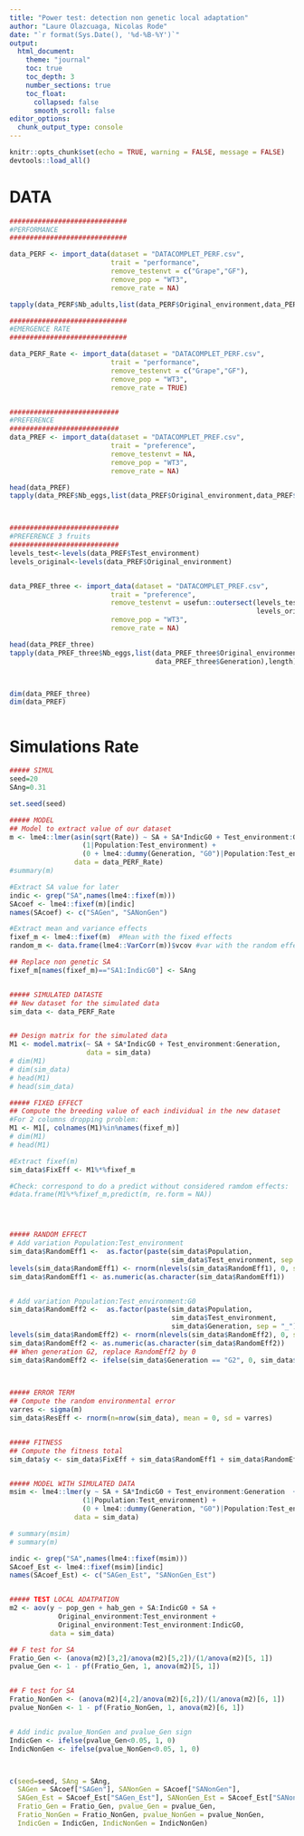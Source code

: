 ```yaml
---
title: "Power test: detection non genetic local adaptation"
author: "Laure Olazcuaga, Nicolas Rode"
date: "`r format(Sys.Date(), '%d-%B-%Y')`"
output: 
  html_document:
    theme: "journal"
    toc: true
    toc_depth: 3
    number_sections: true
    toc_float:
      collapsed: false
      smooth_scroll: false
editor_options: 
  chunk_output_type: console
---
```



```r
knitr::opts_chunk$set(echo = TRUE, warning = FALSE, message = FALSE)
devtools::load_all()
```



# DATA 
```r
#############################
#PERFORMANCE 
#############################

data_PERF <- import_data(dataset = "DATACOMPLET_PERF.csv", 
                         trait = "performance",
                         remove_testenvt = c("Grape","GF"), 
                         remove_pop = "WT3", 
                         remove_rate = NA)

tapply(data_PERF$Nb_adults,list(data_PERF$Original_environment,data_PERF$Generation),length)

#############################
#EMERGENCE RATE
#############################

data_PERF_Rate <- import_data(dataset = "DATACOMPLET_PERF.csv", 
                         trait = "performance",
                         remove_testenvt = c("Grape","GF"), 
                         remove_pop = "WT3", 
                         remove_rate = TRUE)


###########################
#PREFERENCE 
###########################
data_PREF <- import_data(dataset = "DATACOMPLET_PREF.csv", 
                         trait = "preference",
                         remove_testenvt = NA, 
                         remove_pop = "WT3", 
                         remove_rate = NA)

head(data_PREF)
tapply(data_PREF$Nb_eggs,list(data_PREF$Original_environment,data_PREF$Generation),length)



###########################
#PREFERENCE 3 fruits
###########################
levels_test<-levels(data_PREF$Test_environment)
levels_original<-levels(data_PREF$Original_environment)


data_PREF_three <- import_data(dataset = "DATACOMPLET_PREF.csv", 
                         trait = "preference",
                         remove_testenvt = usefun::outersect(levels_test, 
                                                             levels_original), 
                         remove_pop = "WT3", 
                         remove_rate = NA)

head(data_PREF_three)
tapply(data_PREF_three$Nb_eggs,list(data_PREF_three$Original_environment,
                                    data_PREF_three$Generation),length)



dim(data_PREF_three)
dim(data_PREF)



```


# Simulations Rate
```r

##### SIMUL
seed=20
SAng=0.31

set.seed(seed)

##### MODEL 
## Model to extract value of our dataset
m <- lme4::lmer(asin(sqrt(Rate)) ~ SA + SA*IndicG0 + Test_environment:Generation  +
                  (1|Population:Test_environment) + 
                  (0 + lme4::dummy(Generation, "G0")|Population:Test_environment),
                data = data_PERF_Rate)
#summary(m)

#Extract SA value for later
indic <- grep("SA",names(lme4::fixef(m)))
SAcoef <- lme4::fixef(m)[indic]
names(SAcoef) <- c("SAGen", "SANonGen")

#Extract mean and variance effects
fixef_m <- lme4::fixef(m)  #Mean with the fixed effects
random_m <- data.frame(lme4::VarCorr(m))$vcov #var with the random effect

## Replace non genetic SA
fixef_m[names(fixef_m)=="SA1:IndicG0"] <- SAng 


##### SIMULATED DATASTE 
## New dataset for the simulated data
sim_data <- data_PERF_Rate


## Design matrix for the simulated data
M1 <- model.matrix(~ SA + SA*IndicG0 + Test_environment:Generation,
                   data = sim_data)
# dim(M1)
# dim(sim_data)
# head(M1)
# head(sim_data)

##### FIXED EFFECT
## Compute the breeding value of each individual in the new dataset
#For 2 columns dropping problem:
M1 <- M1[, colnames(M1)%in%names(fixef_m)] 
# dim(M1)
# head(M1)

#Extract fixef(m)
sim_data$FixEff <- M1%*%fixef_m

#Check: correspond to do a predict without considered ramdom effects: 
#data.frame(M1%*%fixef_m,predict(m, re.form = NA))




##### RANDOM EFFECT
# Add variation Population:Test_environment
sim_data$RandomEff1 <-  as.factor(paste(sim_data$Population, 
                                        sim_data$Test_environment, sep = "_"))
levels(sim_data$RandomEff1) <- rnorm(nlevels(sim_data$RandomEff1), 0, sd = sqrt(random_m[1]))
sim_data$RandomEff1 <- as.numeric(as.character(sim_data$RandomEff1))


# Add variation Population:Test_environment:G0
sim_data$RandomEff2 <-  as.factor(paste(sim_data$Population, 
                                        sim_data$Test_environment,
                                        sim_data$Generation, sep = "_"))
levels(sim_data$RandomEff2) <- rnorm(nlevels(sim_data$RandomEff2), 0, sd = sqrt(random_m[2]))
sim_data$RandomEff2 <- as.numeric(as.character(sim_data$RandomEff2))
## When generation G2, replace RandomEff2 by 0
sim_data$RandomEff2 <- ifelse(sim_data$Generation == "G2", 0, sim_data$RandomEff2)
  


##### ERROR TERM
## Compute the random environmental error
varres <- sigma(m)
sim_data$ResEff <- rnorm(n=nrow(sim_data), mean = 0, sd = varres)


##### FITNESS
## Compute the fitness total
sim_data$y <- sim_data$FixEff + sim_data$RandomEff1 + sim_data$RandomEff2 + sim_data$ResEff


##### MODEL WITH SIMULATED DATA
msim <- lme4::lmer(y ~ SA + SA*IndicG0 + Test_environment:Generation  +
                  (1|Population:Test_environment) +
                  (0 + lme4::dummy(Generation, "G0")|Population:Test_environment),
                data = sim_data)

# summary(msim) 
# summary(m) 

indic <- grep("SA",names(lme4::fixef(msim)))
SAcoef_Est <- lme4::fixef(msim)[indic]
names(SAcoef_Est) <- c("SAGen_Est", "SANonGen_Est")


##### TEST LOCAL ADATPATION
m2 <- aov(y ~ pop_gen + hab_gen + SA:IndicG0 + SA +
            Original_environment:Test_environment + 
            Original_environment:Test_environment:IndicG0, 
          data = sim_data)

## F test for SA
Fratio_Gen <- (anova(m2)[3,2]/anova(m2)[5,2])/(1/anova(m2)[5, 1])
pvalue_Gen <- 1 - pf(Fratio_Gen, 1, anova(m2)[5, 1]) 


## F test for SA
Fratio_NonGen <- (anova(m2)[4,2]/anova(m2)[6,2])/(1/anova(m2)[6, 1])
pvalue_NonGen <- 1 - pf(Fratio_NonGen, 1, anova(m2)[6, 1]) 


# Add indic pvalue_NonGen and pvalue_Gen sign
IndicGen <- ifelse(pvalue_Gen<0.05, 1, 0)
IndicNonGen <- ifelse(pvalue_NonGen<0.05, 1, 0)



c(seed=seed, SAng = SAng, 
  SAGen = SAcoef["SAGen"], SANonGen = SAcoef["SANonGen"],
  SAGen_Est = SAcoef_Est["SAGen_Est"], SANonGen_Est = SAcoef_Est["SANonGen_Est"], 
  Fratio_Gen = Fratio_Gen, pvalue_Gen = pvalue_Gen,
  Fratio_NonGen = Fratio_NonGen, pvalue_NonGen = pvalue_NonGen, 
  IndicGen = IndicGen, IndicNonGen = IndicNonGen)


```